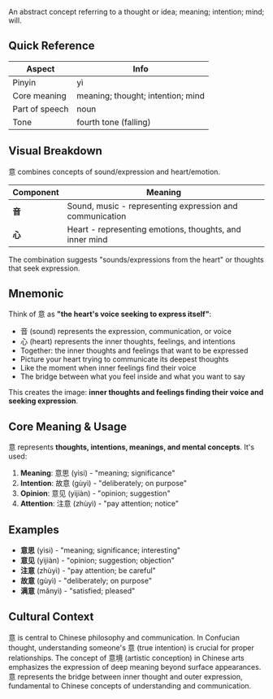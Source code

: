 An abstract concept referring to a thought or idea; meaning; intention; mind; will.

## Quick Reference

| Aspect         | Info                                  |
| -------------- | ------------------------------------- |
| Pinyin         | yì                                    |
| Core meaning   | meaning; thought; intention; mind     |
| Part of speech | noun                                  |
| Tone           | fourth tone (falling)                 |

## Visual Breakdown

意 combines concepts of sound/expression and heart/emotion.

| Component | Meaning                                                    |
| --------- | ---------------------------------------------------------- |
| **音**    | Sound, music - representing expression and communication  |
| **心**    | Heart - representing emotions, thoughts, and inner mind   |

The combination suggests "sounds/expressions from the heart" or thoughts that seek expression.

## Mnemonic

Think of 意 as **"the heart's voice seeking to express itself"**:

- 音 (sound) represents the expression, communication, or voice
- 心 (heart) represents the inner thoughts, feelings, and intentions
- Together: the inner thoughts and feelings that want to be expressed
- Picture your heart trying to communicate its deepest thoughts
- Like the moment when inner feelings find their voice
- The bridge between what you feel inside and what you want to say

This creates the image: **inner thoughts and feelings finding their voice and seeking expression**.

## Core Meaning & Usage

意 represents **thoughts, intentions, meanings, and mental concepts**. It's used:

1. **Meaning**: 意思 (yìsi) - "meaning; significance"
2. **Intention**: 故意 (gùyì) - "deliberately; on purpose"
3. **Opinion**: 意见 (yìjiàn) - "opinion; suggestion"
4. **Attention**: 注意 (zhùyì) - "pay attention; notice"

## Examples

- **意思** (yìsi) - "meaning; significance; interesting"
- **意见** (yìjiàn) - "opinion; suggestion; objection"
- **注意** (zhùyì) - "pay attention; be careful"
- **故意** (gùyì) - "deliberately; on purpose"
- **满意** (mǎnyì) - "satisfied; pleased"

## Cultural Context

意 is central to Chinese philosophy and communication. In Confucian thought, understanding someone's 意 (true intention) is crucial for proper relationships. The concept of 意境 (artistic conception) in Chinese arts emphasizes the expression of deep meaning beyond surface appearances. 意 represents the bridge between inner thought and outer expression, fundamental to Chinese concepts of understanding and communication.

